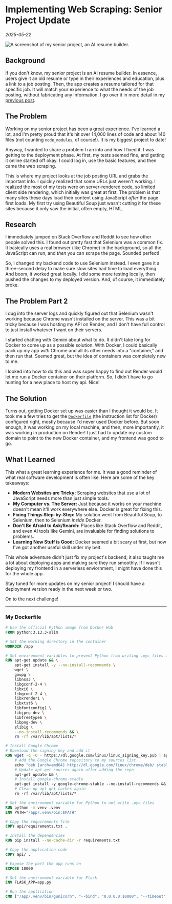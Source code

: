 
# Implementing Web Scraping: Senior Project Update

_2025-05-22_

<Image
    src="/blog/docker.png"
    alt="A screenshot of my senior project, an AI resume builder."
    width={500}
    height={275}
    className="rounded-lg shadow-lg mx-auto"
/>

## Background

If you don't know, my senior project is an AI resume builder. In essence, users give it an old resume or type in their experiences and education, plus a link to a job posting. Then, the app creates a resume tailored for that specific job. It will match your experience to what the needs of the job posting, without fabricating any information. I go over it in more detail in my [previous post](/blog/senior-project-update).

## The Problem

Working on my senior project has been a great experience. I've learned a lot, and I'm pretty proud that it's hit over 14,000 lines of code and about 140 files (not counting `node_modules`, of course!). It is my biggest project to date!

Anyway, I wanted to share a problem I ran into and how I fixed it. I was getting to the deployment phase. At first, my tests seemed fine, and getting it online started off okay. I could log in, use the basic features, and then came the web scraping.

This is where my project looks at the job posting URL and grabs the important info. I quickly realized that some URLs just weren't working. I realized the most of my tests were on server-rendered code, so limited client side rendering, which initially was great at first. The problem is that many sites these days load their content using JavaScript _after_ the page first loads. My first try using Beautiful Soup just wasn't cutting it for these sites because it only saw the initial, often empty, HTML.

## Research

I immediately jumped on Stack Overflow and Reddit to see how other people solved this. I found out pretty fast that Selenium was a common fix. It basically uses a real browser (like Chrome) in the background, so all the JavaScript can run, and _then_ you can scrape the page. Sounded perfect!

So, I changed my backend code to use Selenium instead. I even gave it a three-second delay to make sure slow sites had time to load everything. And boom, it worked great locally. I did some more testing locally, then pushed the changes to my deployed version. And, of course, it immediately broke.

## The Problem Part 2

I dug into the server logs and quickly figured out that Selenium wasn't working because Chrome wasn't installed on the server. This was a bit tricky because I was hosting my API on Render, and I don't have full control to just install whatever I want on their servers.

I started chatting with Gemini about what to do. It didn't take long for Docker to come up as a possible solution. With Docker, I could basically pack up my app _with_ Chrome and all its other needs into a "container," and then run that. Seemed great, but the idea of containers was completely new to me.

I looked into how to do this and was super happy to find out Render would let me run a Docker container on their platform. So, I didn't have to go hunting for a new place to host my api. Nice!

## The Solution

Turns out, getting Docker set up was easier than I thought it would be. It took me a few tries to get the [`Dockerfile`](#my-dockerfile) (the instruction list for Docker) configured right, mostly because I'd never used Docker before. But soon enough, it was working on my local machine, and then, more importantly, it was working in production on Render! I just had to update my custom domain to point to the new Docker container, and my frontend was good to go.

## What I Learned

This what a great learning experience for me. It was a good reminder of what real software development is often like. Here are some of the key takeaways:

-   **Modern Websites are Tricky:** Scraping websites that use a lot of JavaScript needs more than just simple tools.
-   **My Computer vs. The Server:** Just because it works on your machine doesn't mean it'll work everywhere else. Docker is great for fixing this.
-   **Fixing Things Step-by-Step:** My solution went from Beautiful Soup, to Selenium, then to Selenium _inside_ Docker.
-   **Don't Be Afraid to Ask/Search:** Places like Stack Overflow and Reddit, and even AI tools like Gemini, are invaluable for finding solutions to problems.
-   **Learning New Stuff is Good:** Docker seemed a bit scary at first, but now I've got another useful skill under my belt.

This whole adventure didn't just fix my project's backend; it also taught me a lot about deploying apps and making sure they run smoothly. If I wasn't deploying my frontend in a serverless enviornment, I might have done this for the whole app.

Stay tuned for more updates on my senior project! I should have a deployment version ready in the next week or two.

On to the next challenge!

---

### My Dockerfile

```dockerfile
# Use the official Python image from Docker Hub
FROM python:3.13.3-slim

# Set the working directory in the container
WORKDIR /app

# Set environment variables to prevent Python from writing .pyc files and to ensure stdout/stderr are flushed
RUN apt-get update && \
    apt-get install -y --no-install-recommends \
    wget \
    gnupg \
    libnss3 \
    libgconf-2-4 \
    libxi6 \
    libgconf-2-4 \
    libxrender1 \
    libxtst6 \
    libfontconfig1 \
    libjpeg-dev \
    libfreetype6 \
    libpng-dev \
    zlib1g \
    --no-install-recommends && \
    rm -rf /var/lib/apt/lists/*

# Install Google Chrome
# Download the signing key and add it
RUN wget -q -O - https://dl.google.com/linux/linux_signing_key.pub | apt-key add - && \
    # Add the Google Chrome repository to my sources list
    echo "deb [arch=amd64] http://dl.google.com/linux/chrome/deb/ stable main" >> /etc/apt/sources.list.d/google-chrome.list && \
    # Update apt-get sources again after adding the repo
    apt-get update && \
    # Install google-chrome-stable
    apt-get install -y google-chrome-stable --no-install-recommends && \
    # Clean up apt-get caches again
    rm -rf /var/lib/apt/lists/*

# Set the environment variable for Python to not write .pyc files
RUN python -m venv .venv
ENV PATH="/app/.venv/bin:$PATH"

# Copy the requirements file
COPY api/requirements.txt .

# Install the dependencies
RUN pip install --no-cache-dir -r requirements.txt

# Copy the application code
COPY api/ .

# Expose the port the app runs on
EXPOSE 10000

# Set the environment variable for Flask
ENV FLASK_APP=app.py

# Run the application
CMD ["/app/.venv/bin/gunicorn", "--bind", "0.0.0.0:10000", "--timeout", "90", "app:app"]
```
